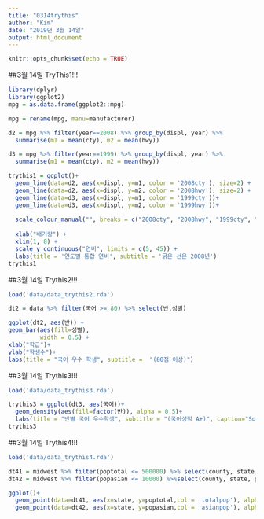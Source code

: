```yaml
---
title: "0314trythis"
author: "Kim"
date: "2019년 3월 14일"
output: html_document
---
```

```r
knitr::opts_chunk$set(echo = TRUE)
```
##3월 14일 TryThis1!!!
```r

library(dplyr)
library(ggplot2)
mpg = as.data.frame(ggplot2::mpg)

mpg = rename(mpg, manu=manufacturer)

d2 = mpg %>% filter(year==2008) %>% group_by(displ, year) %>% 
  summarise(m1 = mean(cty), m2 = mean(hwy))

d3 = mpg %>% filter(year==1999) %>% group_by(displ, year) %>% 
  summarise(m1 = mean(cty), m2 = mean(hwy))

trythis1 = ggplot()+
  geom_line(data=d2, aes(x=displ, y=m1, color = '2008cty'), size=2) +
  geom_line(data=d2, aes(x=displ, y=m2, color = '2008hwy'), size=2) +
  geom_line(data=d3, aes(x=displ, y=m1, color = '1999cty'))+
  geom_line(data=d3, aes(x=displ, y=m2, color = '1999hwy'))+
  
  scale_colour_manual("", breaks = c("2008cty", "2008hwy", "1999cty", "1999hwy"), values = c("black", "green", "blue", "orange"))+
  
  xlab("배기량") +
  xlim(1, 8) +
  scale_y_continuous("연비", limits = c(5, 45)) +
  labs(title = '연도별 통합 연비', subtitle = '굵은 선은 2008년') 
trythis1
```

##3월 14일 Trythis2!!!
```r
load('data/data_trythis2.rda')

dt2 = data %>% filter(국어 >= 80) %>% select(반,성별)

ggplot(dt2, aes(반)) +
geom_bar(aes(fill=성별),
         width = 0.5) +
xlab("학급")+
ylab("학생수")+
labs(title = "국어 우수 학생", subtitle =  "(80점 이상)")

```

##3월 14일 Trythis3!!!
```r
load('data/data_trythis3.rda')

trythis3 = ggplot(dt3, aes(국어))+
  geom_density(aes(fill=factor(반)), alpha = 0.5)+
  labs(title = "반별 국어 우수학생", subtitle = "(국어성적 A+)", caption="Source:Jade::성적", x ="성적",y="밀도", fill="학급")
trythis3

```

##3월 14일 Trythis4!!!
```r

load('data/data_trythis4.rda')

dt41 = midwest %>% filter(poptotal <= 500000) %>% select(county, state, poptotal) 
dt42 = midwest %>% filter(popasian <= 10000) %>%select(county, state, popasian) 

ggplot()+
  geom_point(data=dt41, aes(x=state, y=poptotal,col = 'totalpop'), alpha=0.3, position = "jitter")+
  geom_point(data=dt42, aes(x=state, y=popasian,col = 'asianpop'), alpha=0.6, position = "jitter")

```